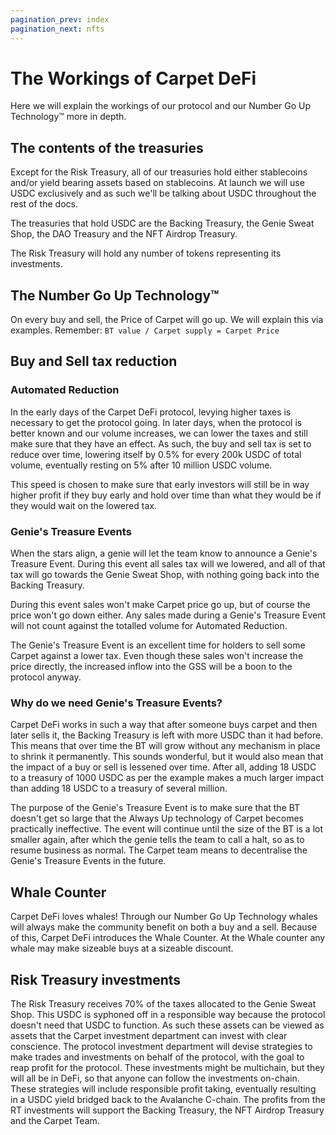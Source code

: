 ```yaml
---
pagination_prev: index
pagination_next: nfts
---
```



# The Workings of Carpet DeFi

Here we will explain the workings of our protocol and our Number Go Up Technology™ more in depth.

## The contents of the treasuries

Except for the Risk Treasury, all of our treasuries hold either stablecoins and/or yield bearing assets based on stablecoins. At launch we will use USDC exclusively and as such we'll be talking about USDC throughout the rest of the docs.

The treasuries that hold USDC are the Backing Treasury, the Genie Sweat Shop, the DAO Treasury and the NFT Airdrop Treasury.

The Risk Treasury will hold any number of tokens representing its investments.

## The Number Go Up Technology™

On every buy and sell, the Price of Carpet will go up. We will explain this via examples. Remember: `BT value / Carpet supply = Carpet Price`

<Explanation />

## Buy and Sell tax reduction

### Automated Reduction

In the early days of the Carpet DeFi protocol, levying higher taxes is necessary to get the protocol going. In later days, when the protocol is better known and our volume increases, we can lower the taxes and still make sure that they have an effect. As such, the buy and sell tax is set to reduce over time, lowering itself by 0.5% for every 200k USDC of total volume, eventually resting on 5% after 10 million USDC volume.

This speed is chosen to make sure that early investors will still be in way higher profit if they buy early and hold over time than what they would be if they would wait on the lowered tax.

### Genie's Treasure Events

When the stars align, a genie will let the team know to announce a Genie's Treasure Event. During this event all sales tax will we lowered, and all of that tax will go towards the Genie Sweat Shop, with nothing going back into the Backing Treasury.

During this event sales won't make Carpet price go up, but of course the price won't go down either. Any sales made during a Genie's Treasure Event will not count against the totalled volume for Automated Reduction.

The Genie's Treasure Event is an excellent time for holders to sell some Carpet against a lower tax. Even though these sales won't increase the price directly, the increased inflow into the GSS will be a boon to the protocol anyway.

### Why do we need Genie's Treasure Events?

Carpet DeFi works in such a way that after someone buys carpet and then later sells it, the Backing Treasury is left with more USDC than it had before. This means that over time the BT will grow without any mechanism in place to shrink it permanently.
This sounds wonderful, but it would also mean that the impact of a buy or sell is lessened over time. After all, adding 18 USDC to a treasury of 1000 USDC as per the example makes a much larger impact than adding 18 USDC to a treasury of several million.

The purpose of the Genie's Treasure Event is to make sure that the BT doesn't get so large that the Always Up technology of Carpet becomes practically ineffective. The event will continue until the size of the BT is a lot smaller again, after which the genie tells the team to call a halt, so as to resume business as normal. The Carpet team means to decentralise the Genie's Treasure Events in the future.

## Whale Counter

Carpet DeFi loves whales! Through our Number Go Up Technology whales will always make the community benefit on both a buy and a sell. Because of this, Carpet DeFi introduces the Whale Counter. At the Whale counter any whale may make sizeable buys at a sizeable discount.

## Risk Treasury investments

The Risk Treasury receives 70% of the taxes allocated to the Genie Sweat Shop. This USDC is syphoned off in a responsible way because the protocol doesn't need that USDC to function. As such these assets can be viewed as assets that the Carpet investment department can invest with clear conscience.
The protocol investment department will devise strategies to make trades and investments on behalf of the protocol, with the goal to reap profit for the protocol.
These investments might be multichain, but they will all be in DeFi, so that anyone can follow the investments on-chain. These strategies will include responsible profit taking, eventually resulting in a USDC yield bridged back to the Avalanche C-chain.
The profits from the RT investments will support the Backing Treasury, the NFT Airdrop Treasury and the Carpet Team.
